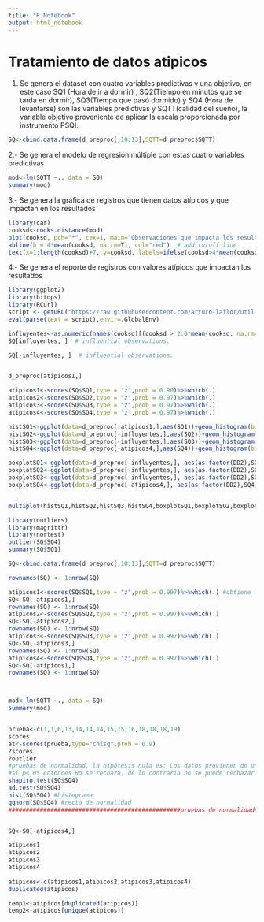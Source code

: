 ```yaml
---
title: "R Notebook"
output: html_notebook
---
```



# Tratamiento de datos atipicos


1. Se genera el dataset con cuatro variables predictivas y una objetivo, en este caso SQ1 (Hora de ir a dormir) , SQ2(Tiempo en minutos que se tarda en dormir), SQ3(Tiempo que pasó dormido) y SQ4 (Hora de levantarse) son las variables predictivas y SQTT(calidad del sueño), la variable objetivo proveniente de aplicar la escala proporcionada por instrumento PSQI.

```r
SQ<-cbind.data.frame(d_preproc[,10:13],SQTT=d_preproc$SQTT)   
```

2.- Se genera el modelo de regresión múltiple con estas cuatro variables predictivas

```r
mod<-lm(SQTT ~., data = SQ)
summary(mod)
```

3.- Se genera la gráfica de registros que tienen datos atípicos y que impactan en los resultados

```r
library(car)
cooksd<-cooks.distance(mod)
plot(cooksd, pch="*", cex=1, main="Observaciones que impacta los resultados (Distancia Cooks)")  # plot cook's distance
abline(h = 4*mean(cooksd, na.rm=T), col="red")  # add cutoff line
text(x=1:length(cooksd)+7, y=cooksd, labels=ifelse(cooksd>4*mean(cooksd, na.rm=T),names(cooksd),""), col="red")  # add labels


```

4.- Se genera el reporte de registros con valores atípicos que impactan los resultados

```r
library(ggplot2)
library(bitops)
library(RCurl)
script <- getURL("https://raw.githubusercontent.com/arturo-laflor/util-R-codes/master/multiplot.R", ssl.verifypeer = FALSE)
eval(parse(text = script),envir=.GlobalEnv)

influyentes<-as.numeric(names(cooksd)[(cooksd > 2.0*mean(cooksd, na.rm=T))])  # influential row numbers
SQ[influyentes, ]  # influential observations.

SQ[-influyentes, ]  # influential observations.


d_preproc[atipicos1,]

atipicos1<-scores(SQ$SQ1,type = "z",prob = 0.90)%>%which(.)
atipicos2<-scores(SQ$SQ2,type = "z",prob = 0.97)%>%which(.) 
atipicos3<-scores(SQ$SQ3,type = "z",prob = 0.97)%>%which(.)
atipicos4<-scores(SQ$SQ4,type = "z",prob = 0.97)%>%which(.) 

histSQ1<-ggplot(data=d_preproc[-atipicos1,],aes(SQ1))+geom_histogram(bins = 30)+labs(y="Count")
histSQ2<-ggplot(data=d_preproc[-influyentes,],aes(SQ2))+geom_histogram(bins = 30)+labs(y="Count")
histSQ3<-ggplot(data=d_preproc[-influyentes,],aes(SQ3))+geom_histogram(bins = 30)+labs(y="Count")
histSQ4<-ggplot(data=d_preproc[-atipicos4,],aes(SQ4))+geom_histogram(bins = 30)+labs(y="Count")

boxplotSQ1<-ggplot(data=d_preproc[-influyentes,], aes(as.factor(DD2),SQ1))+geom_boxplot()+labs(x="Gender")
boxplotSQ2<-ggplot(data=d_preproc[-influyentes,], aes(as.factor(DD2),SQ2))+geom_boxplot()+labs(x="Gender")
boxplotSQ3<-ggplot(data=d_preproc[-influyentes,], aes(as.factor(DD2),SQ3))+geom_boxplot()+labs(x="Gender")
boxplotSQ4<-ggplot(data=d_preproc[-atipicos4,], aes(as.factor(DD2),SQ4))+geom_boxplot()+labs(x="Gender")


multiplot(histSQ1,histSQ2,histSQ3,histSQ4,boxplotSQ1,boxplotSQ2,boxplotSQ3,boxplotSQ4,cols=2)
```
```r
library(outliers)
library(magrittr)
library(nortest)
outlier(SQ$SQ4)
summary(SQ$SQ1)

SQ<-cbind.data.frame(d_preproc[,10:13],SQTT=d_preproc$SQTT)

rownames(SQ) <- 1:nrow(SQ)

atipicos1<-scores(SQ$SQ1,type = "z",prob = 0.997)%>%which(.) #obtiene la lista de índices de los elementos que con valor TRUE  
SQ<-SQ[-atipicos1,]
rownames(SQ) <- 1:nrow(SQ)
atipicos2<-scores(SQ$SQ2,type = "z",prob = 0.997)%>%which(.) 
SQ<-SQ[-atipicos2,]
rownames(SQ) <- 1:nrow(SQ)
atipicos3<-scores(SQ$SQ3,type = "z",prob = 0.997)%>%which(.)
SQ<-SQ[-atipicos3,]
rownames(SQ) <- 1:nrow(SQ)
atipicos4<-scores(SQ$SQ4,type = "z",prob = 0.997)%>%which(.) 
SQ<-SQ[-atipicos1,]
rownames(SQ) <- 1:nrow(SQ)



mod<-lm(SQTT ~., data = SQ)
summary(mod)


prueba<-c(1,1,6,13,14,14,14,15,15,16,18,18,18,19)
scores
at<-scores(prueba,type="chisq",prob = 0.9)
?scores
?outlier
#pruebas de normalidad, la hipótesis nula es: Los datos provienen de una distribución normal, 
#si p<.05 entonces Ho se rechaza, de lo contrario no se puede rechazar. (no es lo mismo que aceptarla)
shapiro.test(SQ$SQ4)
ad.test(SQ$SQ4)
hist(SQ$SQ4) #histograma
qqnorm(SQ$SQ4) #recta de normalidad
#################################################pruebas de normalidad###########################


SQ<-SQ[-atipicos4,]

atipicos1
atipicos2
atipicos3
atipicos4
                 
atipicos<-c(atipicos1,atipicos2,atipicos3,atipicos4)
duplicated(atipicos)

temp1<-atipicos[duplicated(atipicos)]
temp2<-atipicos[unique(atipicos)]


```


